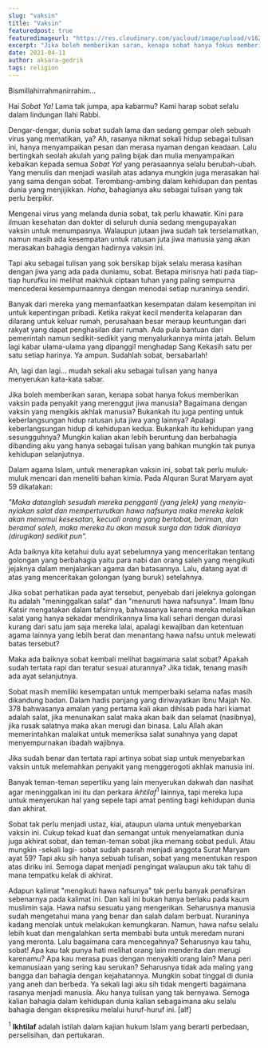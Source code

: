 ```yaml
---
slug: "vaksin"
title: "Vaksin"
featuredpost: true
featuredimageurl: "https://res.cloudinary.com/yacloud/image/upload/v1624710362/articles%20pictures/2021-04-11-vaksin/vaksin_rohani_xeahgh.jpg"
excerpt: "Jika boleh memberikan saran, kenapa sobat hanya fokus memberikan vaksin pada penyakit yang merenggut jiwa manusia? Bagaimana dengan vaksin yang mengikis akhlak manusia?"
date: 2021-04-11
author: aksara-gedrik
tags: religion
---
```


Bismillahirrahmanirrahim...

Hai _Sobat Ya!_ Lama tak jumpa, apa kabarmu? Kami harap sobat selalu dalam lindungan Ilahi Rabbi.

Dengar-dengar, dunia sobat sudah lama dan sedang gempar oleh sebuah virus yang mematikan, ya? Ah, rasanya nikmat sekali hidup sebagai tulisan ini, hanya menyampaikan pesan dan merasa nyaman dengan keadaan. Lalu bertingkah seolah akulah yang paling bijak dan mulia menyampaikan kebaikan kepada semua _Sobat Ya!_ yang perasaannya selalu berubah-ubah. Yang menulis dan menjadi wasilah atas adanya mungkin juga merasakan hal yang sama dengan sobat. Terombang-ambing dalam kehidupan dan pentas dunia yang menjijikkan. _Haha_, bahagianya aku sebagai tulisan yang tak perlu berpikir.

Mengenai virus yang melanda dunia sobat, tak perlu khawatir. Kini para ilmuan kesehatan dan dokter di seluruh dunia sedang mengupayakan vaksin untuk menumpasnya. Walaupun jutaan jiwa sudah tak terselamatkan, namun masih ada kesempatan untuk ratusan juta jiwa manusia yang akan merasakan bahagia dengan hadirnya vaksin ini.

Tapi aku sebagai tulisan yang sok bersikap bijak selalu merasa kasihan dengan jiwa yang ada pada duniamu, sobat. Betapa mirisnya hati pada tiap-tiap hurufku ini melihat makhluk ciptaan tuhan yang paling sempurna mencederai kesempurnaannya dengan menodai setiap nuraninya sendiri.

Banyak dari mereka yang memanfaatkan kesempatan dalam kesempitan ini untuk kepentingan pribadi. Ketika rakyat kecil menderita kelaparan dan dilarang untuk keluar rumah, perusahaan besar meraup keuntungan dari rakyat yang dapat penghasilan dari rumah. Ada pula bantuan dari pemerintah namun sedikit-sedikit yang menyalurkannya minta jatah. Belum lagi kabar ulama-ulama yang dipanggil menghadap Sang Kekasih satu per satu setiap harinya. Ya ampun. Sudahlah sobat, bersabarlah!

Ah, lagi dan lagi... mudah sekali aku sebagai tulisan yang hanya menyerukan kata-kata sabar.

Jika boleh memberikan saran, kenapa sobat hanya fokus memberikan vaksin pada penyakit yang merenggut jiwa manusia? Bagaimana dengan vaksin yang mengikis akhlak manusia? Bukankah itu juga penting untuk keberlangsungan hidup ratusan juta jiwa yang lainnya? Apalagi keberlangsungan hidup di kehidupan kedua. Bukankah itu kehidupan yang sesungguhnya? Mungkin kalian akan lebih beruntung dan berbahagia dibanding aku yang hanya sebagai tulisan yang bahkan mungkin tak punya kehidupan selanjutnya.

Dalam agama Islam, untuk menerapkan vaksin ini, sobat tak perlu muluk-muluk mencari dan meneliti bahan kimia. Pada Alquran Surat Maryam ayat 59 dikatakan:

_"Maka datanglah sesudah mereka pengganti (yang jelek) yang menyia-nyiakan salat dan memperturutkan hawa nafsunya maka mereka kelak akan menemui kesesatan, kecuali orang yang bertobat, beriman, dan beramal saleh, maka mereka itu akan masuk surga dan tidak dianiaya (dirugikan) sedikit pun"._

Ada baiknya kita ketahui dulu ayat sebelumnya yang menceritakan tentang golongan yang berbahagia yaitu para nabi dan orang saleh yang mengikuti jejaknya dalam menjalankan agama dan batasannya. Lalu, datang ayat di atas yang menceritakan golongan (yang buruk) setelahnya.

Jika sobat perhatikan pada ayat tersebut, penyebab dari jeleknya golongan itu adalah "meninggalkan salat" dan "menuruti hawa nafsunya". Imam Ibnu Katsir mengatakan dalam tafsirnya, bahwasanya karena mereka melalaikan salat yang hanya sekadar mendirikannya lima kali sehari dengan durasi kurang dari satu jam saja mereka lalai, apalagi kewajiban dan ketentuan agama lainnya yang lebih berat dan menantang hawa nafsu untuk melewati batas tersebut?

Maka ada baiknya sobat kembali melihat bagaimana salat sobat? Apakah sudah tertata rapi dan teratur sesuai aturannya? Jika tidak, tenang masih ada ayat selanjutnya.

Sobat masih memiliki kesempatan untuk memperbaiki selama nafas masih dikandung badan. Dalam hadis panjang yang diriwayatkan Ibnu Majah No. 378 bahwasanya amalan yang pertama kali akan dihisab pada hari kiamat adalah salat, jika menunaikan salat maka akan baik dan selamat (nasibnya), jika rusak salatnya maka akan merugi dan binasa. Lalu Allah akan memerintahkan malaikat untuk memeriksa salat sunahnya yang dapat menyempurnakan ibadah wajibnya.

Jika sudah benar dan tertata rapi artinya sobat siap untuk menyebarkan vaksin untuk melemahkan penyakit yang menggerogoti akhlak manusia ini.

Banyak teman-teman sepertiku yang lain menyerukan dakwah dan nasihat agar meninggalkan ini itu dan perkara _ikhtilaf_<sup>1</sup> lainnya, tapi mereka lupa untuk menyerukan hal yang sepele tapi amat penting bagi kehidupan dunia dan akhirat.

Sobat tak perlu menjadi ustaz, kiai, ataupun ulama untuk menyebarkan vaksin ini. Cukup tekad kuat dan semangat untuk menyelamatkan dunia juga akhirat sobat, dan teman-teman sobat jika memang sobat peduli. Atau mungkin -sekali lagi- sobat sudah pasrah menjadi anggota Surat Maryam ayat 59? Tapi aku sih hanya sebuah tulisan, sobat yang menentukan respon atas diriku ini. Semoga dapat menjadi pengingat walaupun aku tak tahu di mana tempatku kelak di akhirat.

Adapun kalimat "mengikuti hawa nafsunya" tak perlu banyak penafsiran sebenarnya pada kalimat ini. Dan kali ini bukan hanya berlaku pada kaum muslimin saja. Hawa nafsu sesuatu yang mengerikan. Seharusnya manusia sudah mengetahui mana yang benar dan salah dalam berbuat. Nuraninya kadang menolak untuk melakukan kemungkaran. Namun, hawa nafsu selalu lebih kuat dan mengalahkan serta membabi buta untuk meredam nurani yang meronta. Lalu bagaimana cara mencegahnya? Seharusnya kau tahu, sobat! Apa kau tak punya hati melihat orang lain menderita dan merugi karenamu? Apa kau merasa puas dengan menyakiti orang lain? Mana peri kemanusiaan yang sering kau serukan? Seharusnya tidak ada maling yang bangga dan bahagia dengan kejahatannya. Mungkin sobat tinggal di dunia yang aneh dan berbeda. Ya sekali lagi aku sih tidak mengerti bagaimana rasanya menjadi manusia. Aku hanya tulisan yang tak bernyawa. Semoga kalian bahagia dalam kehidupan dunia kalian sebagaimana aku selalu bahagia dengan ekspresiku melalui huruf-huruf ini. [alf]

<sup>1</sup> **Ikhtilaf** adalah istilah dalam kajian hukum Islam yang berarti perbedaan,
perselisihan, dan pertukaran.
